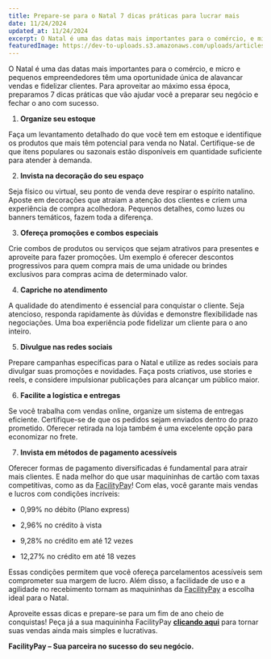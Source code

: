 ```yaml
---
title: Prepare-se para o Natal 7 dicas práticas para lucrar mais
date: 11/24/2024
updated_at: 11/24/2024
excerpt: O Natal é uma das datas mais importantes para o comércio, e micro e pequenos empreendedores têm uma oportunidade única de alavancar vendas e fidelizar clientes. Para aproveitar ao máximo essa época, preparamos 7 dicas práticas que vão ajudar você a preparar seu negócio e fechar o ano com sucesso.
featuredImage: https://dev-to-uploads.s3.amazonaws.com/uploads/articles/us0isgec49gyoaxr2kv6.jpg
---
```


O Natal é uma das datas mais importantes para o comércio, e micro e pequenos empreendedores têm uma oportunidade única de alavancar vendas e fidelizar clientes. Para aproveitar ao máximo essa época, preparamos 7 dicas práticas que vão ajudar você a preparar seu negócio e fechar o ano com sucesso.

1.  **Organize seu estoque**

Faça um levantamento detalhado do que você tem em estoque e identifique os produtos que mais têm potencial para venda no Natal. Certifique-se de que itens populares ou sazonais estão disponíveis em quantidade suficiente para atender à demanda.

2.  **Invista na decoração do seu espaço**

Seja físico ou virtual, seu ponto de venda deve respirar o espírito natalino. Aposte em decorações que atraiam a atenção dos clientes e criem uma experiência de compra acolhedora. Pequenos detalhes, como luzes ou banners temáticos, fazem toda a diferença.

3.  **Ofereça promoções e combos especiais**

Crie combos de produtos ou serviços que sejam atrativos para presentes e aproveite para fazer promoções. Um exemplo é oferecer descontos progressivos para quem compra mais de uma unidade ou brindes exclusivos para compras acima de determinado valor.

4.  **Capriche no atendimento**

A qualidade do atendimento é essencial para conquistar o cliente. Seja atencioso, responda rapidamente às dúvidas e demonstre flexibilidade nas negociações. Uma boa experiência pode fidelizar um cliente para o ano inteiro.

5.  **Divulgue nas redes sociais**

Prepare campanhas específicas para o Natal e utilize as redes sociais para divulgar suas promoções e novidades. Faça posts criativos, use stories e reels, e considere impulsionar publicações para alcançar um público maior.

6.  **Facilite a logística e entregas**

Se você trabalha com vendas online, organize um sistema de entregas eficiente. Certifique-se de que os pedidos sejam enviados dentro do prazo prometido. Oferecer retirada na loja também é uma excelente opção para economizar no frete.

7.  **Invista em métodos de pagamento acessíveis**

Oferecer formas de pagamento diversificadas é fundamental para atrair mais clientes. E nada melhor do que usar maquininhas de cartão com taxas competitivas, como as da [FacilityPay](https://facilitypay.com.br/)! Com elas, você garante mais vendas e lucros com condições incríveis:

- 0,99% no débito (Plano express)

- 2,96% no crédito à vista

- 9,28% no crédito em até 12 vezes

- 12,27% no crédito em até 18 vezes

Essas condições permitem que você ofereça parcelamentos acessíveis sem comprometer sua margem de lucro. Além disso, a facilidade de uso e a agilidade no recebimento tornam as maquininhas da [FacilityPay](https://facilitypay.com.br/) a escolha ideal para o Natal.

Aproveite essas dicas e prepare-se para um fim de ano cheio de conquistas! Peça já a sua maquininha FacilityPay **[clicando aqui](https://facilitypay.com.br/)** para tornar suas vendas ainda mais simples e lucrativas.

**FacilityPay – Sua parceira no sucesso do seu negócio.**
